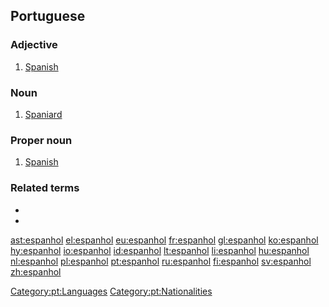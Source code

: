 ==Portuguese==

===Adjective===
{{pt-adj|f=espanhola|pl=espanhóis|fpl=espanholas}}

# [[Spanish]]

===Noun===
{{pt-noun|m|f=espanhola|pl=espanhóis}}

# [[Spaniard]]

===Proper noun===
{{pt-proper noun|m}}

# [[Spanish]] {{gloss|language}}

===Related terms===
* {{l|pt|Espanha}}
* {{l|pt|espanholismo}}

[[Category:pt:Languages]]
[[Category:pt:Nationalities]]

[[ast:espanhol]]
[[el:espanhol]]
[[eu:espanhol]]
[[fr:espanhol]]
[[gl:espanhol]]
[[ko:espanhol]]
[[hy:espanhol]]
[[io:espanhol]]
[[id:espanhol]]
[[lt:espanhol]]
[[li:espanhol]]
[[hu:espanhol]]
[[nl:espanhol]]
[[pl:espanhol]]
[[pt:espanhol]]
[[ru:espanhol]]
[[fi:espanhol]]
[[sv:espanhol]]
[[zh:espanhol]]